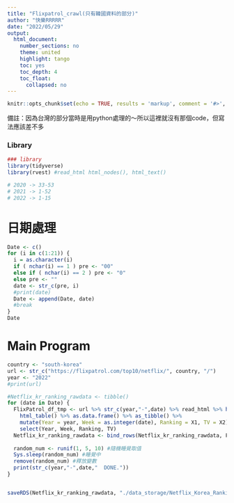 ```yaml
---
title: "Flixpatrol_crawl(只有韓國資料的部分)"
author: "快樂RRRRR"
date: "2022/05/29"
output:
  html_document:
    number_sections: no
    theme: united
    highlight: tango
    toc: yes
    toc_depth: 4
    toc_float:
      collapsed: no
---
```


```r
knitr::opts_chunk$set(echo = TRUE, results = 'markup', comment = '#>', error = TRUE)
```

備註：因為台灣的部分當時是用python處理的～所以這裡就沒有那個code，但寫法應該差不多

### Library
```r
### library
library(tidyverse)
library(rvest) #read_html html_nodes(), html_text()

# 2020 -> 33-53
# 2021 -> 1-52
# 2022 -> 1-15
```

# 日期處理
```r
Date <- c()
for (i in c(1:21)) {
  i = as.character(i)
  if ( nchar(i) == 1 ) pre <- "00"
  else if ( nchar(i) == 2 ) pre <- "0"
  else pre <- ""
  date <- str_c(pre, i)
  #print(date)
  Date <- append(Date, date)
  #break
}
Date

```

# Main Program
```r
country <- "south-korea"
url <- str_c("https://flixpatrol.com/top10/netflix/", country, "/")
year <- "2022"
#print(url)

#Netflix_kr_ranking_rawdata <- tibble()
for (date in Date) {
  FlixPatrol_df_tmp <- url %>% str_c(year,"-",date) %>% read_html %>% html_nodes('#netflix-2 > div.-mx-content > div > div') %>% 
    html_table() %>% as.data.frame() %>% as_tibble() %>%
    mutate(Year = year, Week = as.integer(date), Ranking = X1, TV = X2) %>%
    select(Year, Week, Ranking, TV)
  Netflix_kr_ranking_rawdata <- bind_rows(Netflix_kr_ranking_rawdata, FlixPatrol_df_tmp)
  
  random_num <- runif(1, 5, 10) #隨機睡覺取值
  Sys.sleep(random_num) #睡覺中
  remove(random_num) #釋放變數
  print(str_c(year,"-",date,"  DONE."))
}


saveRDS(Netflix_kr_ranking_rawdata, "./data_storage/Netflix_Korea_Ranking(without_join).rds")
```
